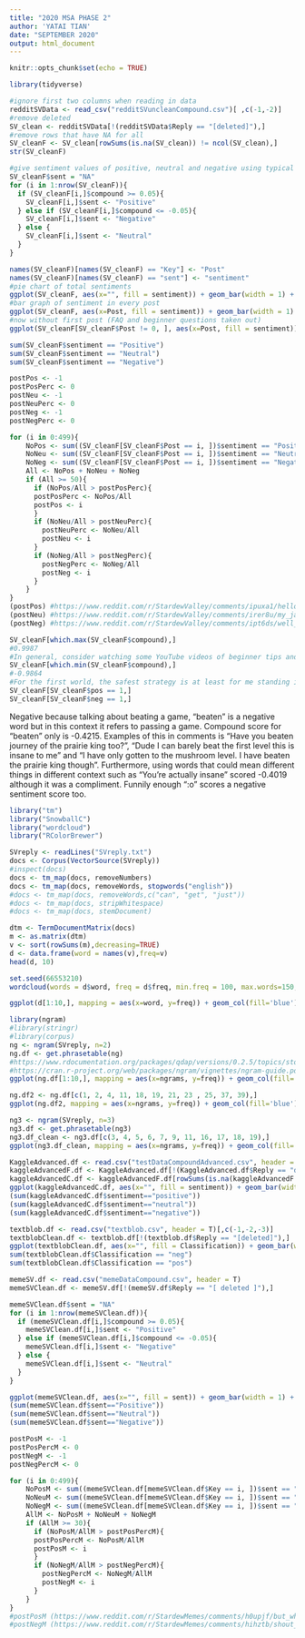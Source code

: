 ---
title: "2020 MSA PHASE 2"
author: 'YATAI TIAN'
date: "SEPTEMBER 2020"
output: html_document
---

```{r setup, include=FALSE}
knitr::opts_chunk$set(echo = TRUE)
```


```{r,include=TRUE,warning=FALSE}
library(tidyverse)
```
```{r}
#ignore first two columns when reading in data
redditSVData <- read_csv("redditSVuncleanCompound.csv")[ ,c(-1,-2)]
#remove deleted
SV_clean <- redditSVData[!(redditSVData$Reply == "[deleted]"),]
#remove rows that have NA for all
SV_cleanF <- SV_clean[rowSums(is.na(SV_clean)) != ncol(SV_clean),]
str(SV_cleanF)
```
```{r}
#give sentiment values of positive, neutral and negative using typical threshold values used on github
SV_cleanF$sent = "NA"
for (i in 1:nrow(SV_cleanF)){
  if (SV_cleanF[i,]$compound >= 0.05){
    SV_cleanF[i,]$sent <- "Positive"
  } else if (SV_cleanF[i,]$compound <= -0.05){
    SV_cleanF[i,]$sent <- "Negative"
  } else {
    SV_cleanF[i,]$sent <- "Neutral"
  }
}
```
```{r}
names(SV_cleanF)[names(SV_cleanF) == "Key"] <- "Post"
names(SV_cleanF)[names(SV_cleanF) == "sent"] <- "sentiment"
#pie chart of total sentiments
ggplot(SV_cleanF, aes(x="", fill = sentiment)) + geom_bar(width = 1) + coord_polar("y") + scale_fill_manual(values=c("#C70039", "#FFC300", "#2ECC71"))
#bar graph of sentiment in every post
ggplot(SV_cleanF, aes(x=Post, fill = sentiment)) + geom_bar(width = 1) + scale_fill_manual(values=c("#C70039", "#FFC300", "#2ECC71"))
#now without first post (FAQ and beginner questions taken out)
ggplot(SV_cleanF[SV_cleanF$Post != 0, ], aes(x=Post, fill = sentiment)) + geom_bar(width = 1) + scale_fill_manual(values=c("#C70039", "#FFC300", "#2ECC71"))
```
```{r}
sum(SV_cleanF$sentiment == "Positive")
sum(SV_cleanF$sentiment == "Neutral")
sum(SV_cleanF$sentiment == "Negative")
```

```{r}
postPos <- -1
postPosPerc <- 0
postNeu <- -1
postNeuPerc <- 0
postNeg <- -1
postNegPerc <- 0

for (i in 0:499){
    NoPos <- sum((SV_cleanF[SV_cleanF$Post == i, ])$sentiment == "Positive")
    NoNeu <- sum((SV_cleanF[SV_cleanF$Post == i, ])$sentiment == "Neutral")
    NoNeg <- sum((SV_cleanF[SV_cleanF$Post == i, ])$sentiment == "Negative")
    All <- NoPos + NoNeu + NoNeg
    if (All >= 50){
      if (NoPos/All > postPosPerc){
      postPosPerc <- NoPos/All
      postPos <- i
      }
      if (NoNeu/All > postNeuPerc){
        postNeuPerc <- NoNeu/All
        postNeu <- i
      }
      if (NoNeg/All > postNegPerc){
        postNegPerc <- NoNeg/All
        postNeg <- i
      }
    }
}
(postPos) #https://www.reddit.com/r/StardewValley/comments/ipuxa1/hello_fellow_farmers_ive_made_myself_a_cheat/
(postNeu) #https://www.reddit.com/r/StardewValley/comments/irer8u/my_japanese_styled_farm_with_mods/ 
(postNeg) #https://www.reddit.com/r/StardewValley/comments/ipt6ds/well_folks_the_day_has_come_and_i_actually_did/ 

SV_cleanF[which.max(SV_cleanF$compound),]
#0.9987	
#In general, consider watching some YouTube videos of beginner tips and what not to do. There’s a lot out there. That said, here are some of my thoughts: First and foremost, SDV is about having fun. You can min-max but it will spoil the relaxed nature of the game. You may read about a scoring even at the start of year 3, but know that you can continue your farm after that and that you can retro get the scoring event any time after the first one. As such, take the time you want and need. At the start you’re mainly limited by energy; you’ll probably run out energy before you run out of time in the day. Consider what you need to do, usually planting or watering crops, and the rest is for other activities. It is tempting to clear your entire farm of debris etc, but I don’t find that the best investment of time. Clear the area you need, plus a buffer, but there’s no point in clearing the south west if you never go there. Good energy sources are mainly from food. Forageables are often better eaten than sold. In spring you can find spring onions in the forest south of your farm (south eastern corner). From 15 to 18 spring, you can also find salmonberries on the bushes (shown by red berries on the bushes). If you shake the bush, you get the berries. During those days, run around the whole map looking for the berries. They can be a good source of energy for multiple months. There’s an equivalent berry season in fall for blackberries. Running around the map takes **a lot** of time so consider planning where you need to be each day. If you go to the mountains, then the beach, and then the forest, you will spend most of the day running around not doing much. Sundays are the first day of a new week. On that day, forageables reset so consider foraging on Saturday before the reset. Especially at the beach you can find lots of valuable stuff on Saturday. Saves you going there each day. Fridays and Sundays, the traveling merchant comes to the forest. She sells some interesting stuff, but most of that is only really useful if you are looking to min-max. Crops vary in profitability. Some good crops for each season are: strawberries and cauliflower in spring, blueberries in summer, cranberries in fall. You can partially specialise, but other crops can be useful for gifts and community centre bundles. I tend to do 2/3rds cash crops (that I sell) and 1/3rd other crops that I keep in a chest. Keep in mind that the more crops you plant, the more energy you will spend on watering. Watch TV in the morning. It will tell you your luck level and the weather for the next day. If you want to upgrade your watering can, do it (after watering your crop that day) when the next will be rainy. On Sundays, there is a cooking show that can teach you recipes for cooking. The kitchen is unlocked for 10,000g at Robin’s carpenter’s shop. I would wait with unlocking until year 2, but learn the recipes before. On certain days, there will be a show called “Living off the land” which will tell you about what is going on, e.g. berry picking season. Fishing can be a good way to get money. Upgrade to the fibreglass rod to be able to use bait or the iridium rod to use both bait and tackle. The mini game gets easier the more you do it (fishing level makes the green bar bigger). It is a good way to spend some left-over energy. You catch different fish in different areas (mainly: river, lake or ocean). Mining will give you resources you need for crafting. A lot of useful craftables require metals (copper, iron, gold, iridium) which you get from the mines. Give people gifts on their birthdays. The calendar is up at Pierre’s store. Greeting people each day you see them also helps friendship level. You can also give everyone 2 gifts per week (including birthday gift). Once you reach a certain level of friendship with each person, they will sometimes send you gifts by mail. On the wiki you can find what everyone likes, or you can discover it through talking to people or trial and error. Robin can construct buildings for you. This includes a coop and barn for animals (you buy the animals from Marnie). However this is expensive, so you may want to wait a while. Before getting animals, get a silo and cut grass with your scythe to get hay (deposited directly into the silo). One of the buildings is a stable, which gives you the horse. However, this is later game content. A big challenge is doing the Community Centre. It will likely take you into year 2 or beyond to do all tasks there.
SV_cleanF[which.min(SV_cleanF$compound),]
#-0.9864	
#For the first world, the safest strategy is at least for me standing in the corner, because enemies can only attack me from 3 directions instead of 8. For the first boss there's a almost pixel perfect spot where you can shoot at him but he can't shoot at you, basically borderline glitch. Even without it, the boss is really easy so no real tips here. Then If you want to survive in the second world you need at least one damage upgrade (15 coins) because of the fast mushroom enemies that have 2 HP. Basically just try upgrading your damage as much as possible. Then there's the third world.. oh boy. The third world is an absolute hell. There are only 2 enemies but both really strong. Mummies with 8 HP so they take 2 hits even with maxed out damage and imps with I think 4 HP so you can one shot them with upgrades but they're reaaaally fast. Even if you max out your boots I don't think you can outrun them. You just need to be very precise with every single shot, because their spawn rate is almost as fast as them lol. Even one shot missed can result in death here. If you manage to reach Fector - The final boss then I reccomend alt tabing the game and read about his attacks on the wiki because this boss is really tough. If you manage to defeat him then congratulations! You'll get your well deserved achievment and you can now play Prairie King in your own house because you'll get it in the mail box next morning.Well that's about it, sorry if this was kinda messy, English isn't my native language so there's probably a lot of misstakes
SV_cleanF[SV_cleanF$pos == 1,]
SV_cleanF[SV_cleanF$neg == 1,]
```
Negative because talking about beating a game, "beaten" is a negative word but in this context it refers to passing a game. Compound score for "beaten" only is -0.4215. Examples of this in comments is "Have you beaten journey of the prairie king too?", "Dude I can barely beat the first level this is insane to me" and "I have only gotten to the mushroom level. I have beaten the prairie king though". Furthermore, using words that could mean different things in different context such as "You're actually insane" scored -0.4019 although it was a compliment. Funnily enough ":o" scores a negative sentiment score too. 
```{r}
library("tm")
library("SnowballC")
library("wordcloud")
library("RColorBrewer")
```
```{r}
SVreply <- readLines("SVreply.txt")
docs <- Corpus(VectorSource(SVreply))
#inspect(docs)
docs <- tm_map(docs, removeNumbers)
docs <- tm_map(docs, removeWords, stopwords("english"))
#docs <- tm_map(docs, removeWords,c("can", "get", "just"))
#docs <- tm_map(docs, stripWhitespace)
#docs <- tm_map(docs, stemDocument)
```
```{r}
dtm <- TermDocumentMatrix(docs)
m <- as.matrix(dtm)
v <- sort(rowSums(m),decreasing=TRUE)
d <- data.frame(word = names(v),freq=v)
head(d, 10)
```
```{r}
set.seed(66553210)
wordcloud(words = d$word, freq = d$freq, min.freq = 100, max.words=150, random.order=FALSE, rot.per=0.30,  colors=brewer.pal(8, "Dark2"))
```
```{r}
ggplot(d[1:10,], mapping = aes(x=word, y=freq)) + geom_col(fill='blue') + scale_x_discrete(limits = d[1:10, 1]) + geom_text(size = 5, vjust = -0.2, label=d[1:10,]$freq) + ggtitle("Most common words in Stardew Valley replies") + theme(plot.title = element_text(hjust = 0.5))
```
```{r}
library(ngram)
#library(stringr)
#library(corpus)
ng <- ngram(SVreply, n=2)
ng.df <- get.phrasetable(ng)
#https://www.rdocumentation.org/packages/qdap/versions/0.2.5/topics/stopwords
#https://cran.r-project.org/web/packages/ngram/vignettes/ngram-guide.pdf
ggplot(ng.df[1:10,], mapping = aes(x=ngrams, y=freq)) + geom_col(fill='blue') + scale_x_discrete(limits = ng.df[1:10, 1], guide = guide_axis(n.dodge = 2)) + geom_text(size = 5, vjust = 1.5, colour = "white", label = ng.df[1:10,]$freq) + ggtitle("Most common bigrams in Stardew Valley replies") + theme(plot.title = element_text(hjust = 0.5)) + labs(x = "bigrams", y = "frequency")
```

```{r}
ng.df2 <- ng.df[c(1, 2, 4, 11, 18, 19, 21, 23 , 25, 37, 39),]
ggplot(ng.df2, mapping = aes(x=ngrams, y=freq)) + geom_col(fill='blue') + scale_x_discrete(limits = ng.df2$ngrams, guide = guide_axis(n.dodge = 2)) + geom_text(size = 5, vjust = 1.5, colour = "white", label = ng.df2$freq) + ggtitle("Most common bigrams related to the game in Stardew Valley replies") + theme(plot.title = element_text(hjust = 0.5)) + labs(x = "bigrams", y = "frequency")
```
```{r}
ng3 <- ngram(SVreply, n=3)
ng3.df <- get.phrasetable(ng3)
ng3.df_clean <- ng3.df[c(3, 4, 5, 6, 7, 9, 11, 16, 17, 18, 19),]
ggplot(ng3.df_clean, mapping = aes(x=ngrams, y=freq)) + geom_col(fill='blue') + scale_x_discrete(limits = ng3.df_clean$ngrams, guide = guide_axis(n.dodge = 3)) + geom_text(size = 5, vjust = 1.5, colour = "white", label = ng3.df_clean$freq) + ggtitle("Most common trigrams related to the game in Stardew Valley replies") + theme(plot.title = element_text(hjust = 0.5)) + labs(x = "trigrams", y = "frequency")
```
```{r}
KaggleAdvanced.df <- read.csv("testDataCompoundAdvanced.csv", header = T)[ ,c(-1,-2)]
kaggleAdvancedF.df <- KaggleAdvanced.df[!(KaggleAdvanced.df$Reply == "deleted"),]
kaggleAdvancedC.df <- kaggleAdvancedF.df[rowSums(is.na(kaggleAdvancedF.df)) != ncol(kaggleAdvancedF.df),]
ggplot(kaggleAdvancedC.df, aes(x="", fill = sentiment)) + geom_bar(width = 1) + coord_polar("y") + scale_fill_manual(values=c("#C70039", "#FFC300", "#2ECC71"))
(sum(kaggleAdvancedC.df$sentiment=="positive"))
(sum(kaggleAdvancedC.df$sentiment=="neutral"))
(sum(kaggleAdvancedC.df$sentiment=="negative"))
```
```{r}
textblob.df <- read.csv("textblob.csv", header = T)[,c(-1,-2,-3)]
textblobClean.df <- textblob.df[!(textblob.df$Reply == "[deleted]"),]
ggplot(textblobClean.df, aes(x="", fill = Classification)) + geom_bar(width = 1) + coord_polar("y") + scale_fill_manual(values=c("#C70039", "#2ECC71"))
sum(textblobClean.df$Classification == "neg")
sum(textblobClean.df$Classification == "pos")
```
```{r}
memeSV.df <- read.csv("memeDataCompound.csv", header = T)
memeSVClean.df <- memeSV.df[!(memeSV.df$Reply == "[ deleted ]"),]

memeSVClean.df$sent = "NA"
for (i in 1:nrow(memeSVClean.df)){
  if (memeSVClean.df[i,]$compound >= 0.05){
    memeSVClean.df[i,]$sent <- "Positive"
  } else if (memeSVClean.df[i,]$compound <= -0.05){
    memeSVClean.df[i,]$sent <- "Negative"
  } else {
    memeSVClean.df[i,]$sent <- "Neutral"
  }
}

ggplot(memeSVClean.df, aes(x="", fill = sent)) + geom_bar(width = 1) + coord_polar("y") + scale_fill_manual(values=c("#C70039", "#FFC300", "#2ECC71"))
(sum(memeSVClean.df$sent=="Positive"))
(sum(memeSVClean.df$sent=="Neutral"))
(sum(memeSVClean.df$sent=="Negative"))
```
```{r}
postPosM <- -1
postPosPercM <- 0
postNegM <- -1
postNegPercM <- 0

for (i in 0:499){
    NoPosM <- sum((memeSVClean.df[memeSVClean.df$Key == i, ])$sent == "Positive")
    NoNeuM <- sum((memeSVClean.df[memeSVClean.df$Key == i, ])$sent == "Neutral")
    NoNegM <- sum((memeSVClean.df[memeSVClean.df$Key == i, ])$sent == "Negative")
    AllM <- NoPosM + NoNeuM + NoNegM
    if (AllM >= 30){
      if (NoPosM/AllM > postPosPercM){
      postPosPercM <- NoPosM/AllM
      postPosM <- i
      }
      if (NoNegM/AllM > postNegPercM){
        postNegPercM <- NoNegM/AllM
        postNegM <- i
      }
    }
}
#postPosM (https://www.reddit.com/r/StardewMemes/comments/h0upjf/but_why_did_grandpa_bury_1_million_chicken/)
#postNegM (https://www.reddit.com/r/StardewMemes/comments/hihztb/shout_out_to_level_40_in_the_mines/)
```













